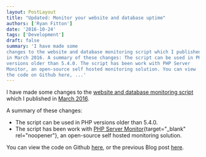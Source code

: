 ```yaml
---
layout: PostLayout
title: "Updated: Monitor your website and database uptime" 
authors: ['Ryan Fitton']
date: '2016-10-24'
tags: ['Development']
draft: false
summary: 'I have made some
changes to the website and database monitoring script which I published
in March 2016. A summary of these changes: The script can be used in PHP
versions older than 5.4.0. The script has been work with PHP Server
Monitor, an open-source self hosted monitoring solution. You can view
the code on Github here, ...'
---
```


I have made some changes to the [website and database monitoring
script](https://github.com/ryanfitton/website-check-monitor) which I
published in [March
2016](https://ryanfitton.co.uk/blog/using-statuscake-com-to-monitor-your-website-and-database-uptime/).

A summary of these changes:

-   The script can be used in PHP versions older than 5.4.0.
-   The script has been work with [PHP Server
    Monitor](http://www.phpservermonitor.org/){target="_blank"
    rel="noopener"}, an open-source self hosted monitoring solution.

You can view the code on Github
[here](https://github.com/ryanfitton/website-check-monitor), or the
previous Blog post
[here](https://ryanfitton.co.uk/blog/using-statuscake-com-to-monitor-your-website-and-database-uptime/).
